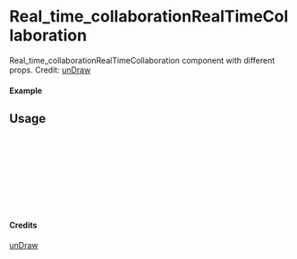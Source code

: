 
<Meta of={Real_time_collaborationRealTimeCollaboration} title="unDraw/Real_time_collaborationRealTimeCollaboration" />

# Real_time_collaborationRealTimeCollaboration

Real_time_collaborationRealTimeCollaboration component with different props.
Credit: [unDraw](https://undraw.co/illustrations)

#### Example

<Canvas of={Real_time_collaborationRealTimeCollaboration.Primary} />

## Usage

```ts
import { Real_time_collaborationRealTimeCollaboration } from "yadl-ui";

const Example = () => {
  return (
      <Real_time_collaborationRealTimeCollaboration />
  );
};

export default Example;
```

#### Credits
[unDraw](https://undraw.co/illustrations)
